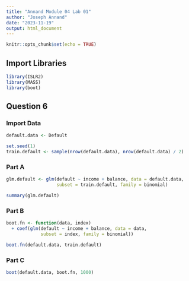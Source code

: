 ```yaml
---
title: "Annand Module 04 Lab 01"
author: "Joseph Annand"
date: "2023-11-19"
output: html_document
---
```


```r
knitr::opts_chunk$set(echo = TRUE)
```

## Import Libraries

```r
library(ISLR2)
library(MASS)
library(boot)
```
## Question 6


### Import Data

```r
default.data <- Default

set.seed(1)
train.default <- sample(nrow(default.data), nrow(default.data) / 2)
```


### Part A

```r
glm.default <- glm(default ~ income + balance, data = default.data,
                   subset = train.default, family = binomial)

summary(glm.default)
```


### Part B

```r
boot.fn <- function(data, index)
  + coef(glm(default ~ income + balance, data = data,
             subset = index, family = binomial))

boot.fn(default.data, train.default)
```


### Part C

```r
boot(default.data, boot.fn, 1000)
```

